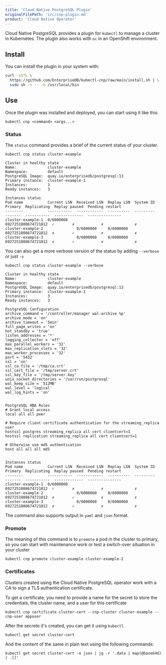 ```yaml
---
title: 'Cloud Native PostgreSQL Plugin'
originalFilePath: 'src/cnp-plugin.md'
product: 'Cloud Native Operator'
---
```


Cloud Native PostgreSQL provides a plugin for `kubectl` to manage a cluster in Kubernetes.
The plugin also works with `oc` in an OpenShift environment.

## Install

You can install the plugin in your system with:

```sh
curl -sSfL \
  https://github.com/EnterpriseDB/kubectl-cnp/raw/main/install.sh | \
  sudo sh -s -- -b /usr/local/bin
```

## Use

Once the plugin was installed and deployed, you can start using it like this:

```shell
kubectl cnp <command> <args...>
```

### Status

The `status` command provides a brief of the current status of your cluster.

```shell
kubectl cnp status cluster-example
```

```shell
Cluster in healthy state   
Name:              cluster-example
Namespace:         default
PostgreSQL Image:  quay.io/enterprisedb/postgresql:13
Primary instance:  cluster-example-1
Instances:         3
Ready instances:   3

Instances status
Pod name           Current LSN  Received LSN  Replay LSN  System ID            Primary  Replicating  Replay paused  Pending restart
--------           -----------  ------------  ----------  ---------            -------  -----------  -------------  ---------------
cluster-example-1  0/6000060                              6927251808674721812  ✓        ✗            ✗              ✗
cluster-example-2               0/6000060     0/6000060   6927251808674721812  ✗        ✓            ✗              ✗
cluster-example-3               0/6000060     0/6000060   6927251808674721812  ✗        ✓            ✗              ✗

```

You can also get a more verbose version of the status by adding `--verbose` or just `-v`

```shell
kubectl cnp status cluster-example --verbose
```

```shell
Cluster in healthy state   
Name:              cluster-example
Namespace:         default
PostgreSQL Image:  quay.io/enterprisedb/postgresql:13
Primary instance:  cluster-example-1
Instances:         3
Ready instances:   3

PostgreSQL Configuration
archive_command = '/controller/manager wal-archive %p'
archive_mode = 'on'
archive_timeout = '5min'
full_page_writes = 'on'
hot_standby = 'true'
listen_addresses = '*'
logging_collector = 'off'
max_parallel_workers = '32'
max_replication_slots = '32'
max_worker_processes = '32'
port = '5432'
ssl = 'on'
ssl_ca_file = '/tmp/ca.crt'
ssl_cert_file = '/tmp/server.crt'
ssl_key_file = '/tmp/server.key'
unix_socket_directories = '/var/run/postgresql'
wal_keep_size = '512MB'
wal_level = 'logical'
wal_log_hints = 'on'


PostgreSQL HBA Rules
# Grant local access
local all all peer

# Require client certificate authentication for the streaming_replica user
hostssl postgres streaming_replica all cert clientcert=1
hostssl replication streaming_replica all cert clientcert=1

# Otherwise use md5 authentication
host all all all md5


Instances status
Pod name           Current LSN  Received LSN  Replay LSN  System ID            Primary  Replicating  Replay paused  Pending restart
--------           -----------  ------------  ----------  ---------            -------  -----------  -------------  ---------------
cluster-example-1  0/6000060                              6927251808674721812  ✓        ✗            ✗              ✗
cluster-example-2               0/6000060     0/6000060   6927251808674721812  ✗        ✓            ✗              ✗
cluster-example-3               0/6000060     0/6000060   6927251808674721812  ✗        ✓            ✗              ✗
```

The command also supports output in `yaml` and `json` format.

### Promote

The meaning of this command is to `promote` a pod in the cluster to primary, so you
can start with maintenance work or test a switch-over situation in your cluster

```shell
kubectl cnp promote cluster-example cluster-example-2
```

### Certificates

Clusters created using the Cloud Native PostgreSQL operator work with a CA to sign
a TLS authentication certificate.

To get a certificate, you need to provide a name for the secret to store
the credentials, the cluster name, and a user for this certificate

```shell
kubectl cnp certificate cluster-cert --cnp-cluster cluster-example --cnp-user appuser
```

After the secrete it's created, you can get it using `kubectl`

```shell
kubectl get secret cluster-cert
```

And the content of the same in plain text using the following commands:

```shell
kubectl get secret cluster-cert -o json | jq -r '.data | map(@base64d) | .[]'
```
